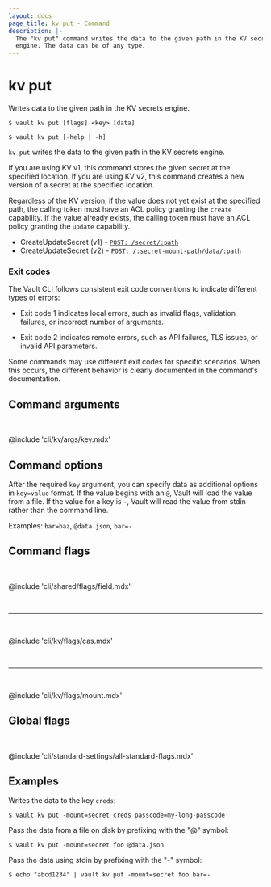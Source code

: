 ```yaml
---
layout: docs
page_title: kv put - Command
description: |-
  The "kv put" command writes the data to the given path in the KV secrets
  engine. The data can be of any type.
---
```


# kv put

Writes data to the given path in the KV secrets engine.

<CodeBlockConfig hideClipboard>

```shell-session
$ vault kv put [flags] <key> [data]

$ vault kv put [-help | -h]
```

</CodeBlockConfig>

`kv put` writes the data to the given path in the KV secrets engine.

If you are using KV v1, this command stores the given secret at the specified
location. If you are using KV v2, this command creates a new version of a secret
at the specified location.

Regardless of the KV version, if the value does not yet exist at the specified
path, the calling token must have an ACL policy granting the `create`
capability. If the value already exists, the calling token must have an ACL
policy granting the `update` capability.

<Tip title="Related API endpoints">

- CreateUpdateSecret (v1) - [`POST: /secret/:path`](/vault/api-docs/secret/kv/kv-v1#create-update-secret)
- CreateUpdateSecret (v2) - [`POST: /:secret-mount-path/data/:path`](/vault/api-docs/secret/kv/kv-v2#create-update-secret)

</Tip>

### Exit codes

The Vault CLI follows consistent exit code conventions to indicate different 
types of errors:

- Exit code 1 indicates local errors, such as invalid flags, validation 
  failures, or incorrect number of arguments.

- Exit code 2 indicates remote errors, such as API failures, TLS issues, or 
  invalid API parameters.

Some commands may use different exit codes for specific scenarios. When this 
occurs, the different behavior is clearly documented in the command's 
documentation.

## Command arguments

<br />

@include 'cli/kv/args/key.mdx'

## Command options

After the required `key` argument, you can specify data as additional options in 
`key=value` format. If the value begins with an `@`, Vault will load the value 
from a file. If the value for a key is `-`, Vault will read the value from 
stdin rather than the command line.

Examples: `bar=baz`, `@data.json`, `bar=-`

## Command flags

<br />

@include 'cli/shared/flags/field.mdx'

<br /><hr /><br />

@include 'cli/kv/flags/cas.mdx'

<br /><hr /><br />

@include 'cli/kv/flags/mount.mdx'

## Global flags

<br />

@include 'cli/standard-settings/all-standard-flags.mdx'

## Examples

Writes the data to the key `creds`:

```shell-session
$ vault kv put -mount=secret creds passcode=my-long-passcode
```

Pass the data from a file on disk by prefixing with the "@" symbol:

```shell-session
$ vault kv put -mount=secret foo @data.json
```

Pass the data using stdin by prefixing with the "-" symbol:

```shell-session
$ echo "abcd1234" | vault kv put -mount=secret foo bar=-
```